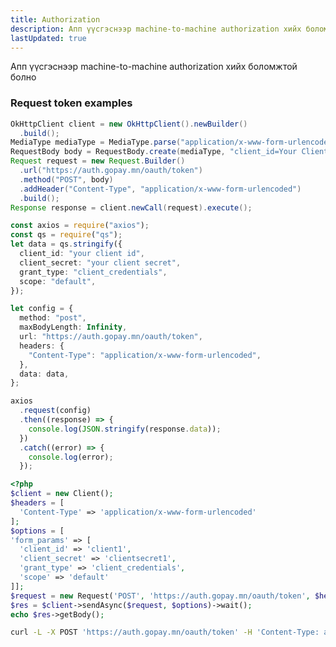 ```yaml
---
title: Authorization
description: Aпп үүсгэснээр machine-to-machine authorization хийх боломжтой болно.
lastUpdated: true
---
```



Aпп үүсгэснээр machine-to-machine authorization хийх боломжтой болно

### Request token examples

<Tabs>
  <TabItem label="Java">
  
```java
OkHttpClient client = new OkHttpClient().newBuilder()
  .build();
MediaType mediaType = MediaType.parse("application/x-www-form-urlencoded");
RequestBody body = RequestBody.create(mediaType, "client_id=Your Client ID&client_secret=Your Client Secret&grant_type=client_credentials&scope=default");
Request request = new Request.Builder()
  .url("https://auth.gopay.mn/oauth/token")
  .method("POST", body)
  .addHeader("Content-Type", "application/x-www-form-urlencoded")
  .build();
Response response = client.newCall(request).execute();
```
  
  </TabItem>
  <TabItem label="NodeJs - Axios">

```typescript
const axios = require("axios");
const qs = require("qs");
let data = qs.stringify({
  client_id: "your client id",
  client_secret: "your client secret",
  grant_type: "client_credentials",
  scope: "default",
});

let config = {
  method: "post",
  maxBodyLength: Infinity,
  url: "https://auth.gopay.mn/oauth/token",
  headers: {
    "Content-Type": "application/x-www-form-urlencoded",
  },
  data: data,
};

axios
  .request(config)
  .then((response) => {
    console.log(JSON.stringify(response.data));
  })
  .catch((error) => {
    console.log(error);
  });
```

  </TabItem>

  <TabItem label="PHP - Guzzle">

```php
<?php
$client = new Client();
$headers = [
  'Content-Type' => 'application/x-www-form-urlencoded'
];
$options = [
'form_params' => [
  'client_id' => 'client1',
  'client_secret' => 'clientsecret1',
  'grant_type' => 'client_credentials',
  'scope' => 'default'
]];
$request = new Request('POST', 'https://auth.gopay.mn/oauth/token', $headers);
$res = $client->sendAsync($request, $options)->wait();
echo $res->getBody();
```

  </TabItem>
  <TabItem label="cURL">

```bash
curl -L -X POST 'https://auth.gopay.mn/oauth/token' -H 'Content-Type: application/x-www-form-urlencoded' -d 'client_id=your client id' -d 'client_secret=your client secret' -d 'grant_type=client_credentials' -d 'scope=default'
```

  </TabItem>
</Tabs>
